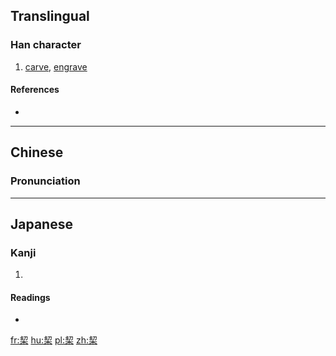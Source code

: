 ==Translingual==

===Han character===
{{Han char|rn=75|rad=木|as=06|sn=10|four=5790<sub>4</sub>|canj=手竹木 (QHD)|ids=⿱[[㓞]][[木]]}}

# [[carve]], [[engrave]]

====References====
* {{Han ref|kx=0522.010|dkj=14691|dj=0910.100|hdz=21199.110|uh=6814|ud=26644|bh=D1ED|bd=53741}}

----

==Chinese==
{{zh-forms}}

===Pronunciation===
{{zh-pron
|m=qì
|c=kai3
|mc=y
|oc=y
|ma=
|cat=v
}}

----

==Japanese==

===Kanji===
{{ja-kanji|grade=|rs=木06}}

# {{defn|lang=ja|sort=木06}}

====Readings====
* {{ja-readings|on=[[けい]] (kei), [[けつ]] (ketsu), [[けち]] (kechi)|kun=[[きざむ]] (kizamu)}}

[[fr:栔]]
[[hu:栔]]
[[pl:栔]]
[[zh:栔]]